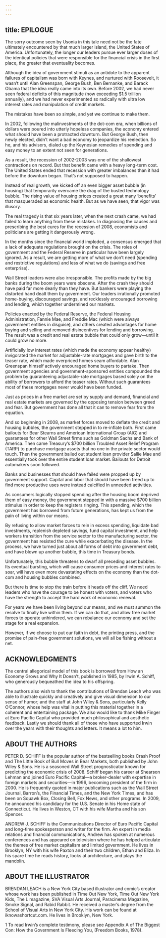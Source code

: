 ```yaml
---
---
---
```

title: EPILOGUE
---





The sorry outcome seen by Usonia in this tale need not be the fate ultimately encountered by that much larger island, the United States of America. Unfortunately, the longer our leaders pursue ever larger doses of the identical policies that were responsible for the financial crisis in the first place, the greater that eventuality becomes.

Although the idea of government stimuli as an antidote to the apparent failures of capitalism was born with Keynes, and nurtured with Roosevelt, it wasn’t until Alan Greenspan, George Bush, Ben Bernanke, and Barack Obama that the idea really came into its own. Before 2002, we had never seen federal deficits of this magnitude (now exceeding $1.5 trillion annually), and we had never experimented so radically with ultra low interest rates and manipulation of credit markets.

The mistakes have been so simple, and yet we continue to make them.

In 2002, following the malinvestments of the dot-com era, when billions of dollars were poured into utterly hopeless companies, the economy entered what should have been a protracted downturn. But George Bush, then newly elected, didn’t want a bad economy to jeopardize his reelection. So he, and his advisors, dialed up the Keynesian remedies of spending and easy money to an extent not seen for generations.

As a result, the recession of 2002-2003 was one of the shallowest contractions on record. But that benefit came with a heavy long-term cost. The United States ended that recession with greater imbalances than it had before the downturn began. That’s not supposed to happen.

Instead of real growth, we kicked off an even bigger asset bubble (in housing) that temporarily overcame the drag of the busted technology bubble. The rising value of housing prices created a great many ‘benefits’ that masqueraded as economic health. But as we have seen, that vigor was illusory.

The real tragedy is that six years later, when the next crash came, we had failed to learn anything from these mistakes. In diagnosing the causes and prescribing the best cures for the recession of 2008, economists and politicians are getting it dangerously wrong.

In the months since the financial world imploded, a consensus emerged that a lack of adequate regulations brought on the crisis. The roles of government and the Federal Reserve in particular have been largely ignored. As a result, we are getting more of what we don’t need (spending and restrictive regulations) and less of what we do (savings and free enterprise).

Wall Street leaders were also irresponsible. The profits made by the big banks during the boom years were obscene. After the crash they should have paid far more dearly than they have. But bankers were playing the distorted hand dealt them by government. Our leaders irrationally promoted home-buying, discouraged savings, and recklessly encouraged borrowing and lending, which together undermined our markets.

Policies enacted by the Federal Reserve, the Federal Housing Administration, Fannie Mae, and Freddie Mac (which were always government entities in disguise), and others created advantages for home buying and selling and removed disincentives for lending and borrowing. The result was a credit and real estate bubble that could only grow—until it could grow no more.

Artificially low interest rates (which made the economy appear healthy) invigorated the market for adjustable-rate mortgages and gave birth to the teaser rate, which made overpriced homes seam affordable. Alan Greenspan himself actively encouraged home buyers to partake. Then government agencies and government-sponsored entities compounded the problem by guaranteeing adjustable-rate mortgages based solely on the ability of borrowers to afford the teaser rates. Without such guarantees most of these mortgages never would have been funded.

Just as prices in a free market are set by supply and demand, financial and real estate markets are governed by the opposing tension between greed and fear. But government has done all that it can to remove fear from the equation.

And so beginning in 2008, as market forces moved to deflate the credit and housing bubbles, the government stepped in to re-inflate both. First came bailouts for Bear Stearns and American International Group (AIG) and guarantees for other Wall Street firms such as Goldman Sachs and Bank of America. Then came Treasury’s $700 billion Troubled Asset Relief Program (TARP) to purchase mortgage assets that no one in the private sector would touch. Then the government bailed out student loan provider Sallie Mae and essentially took over the entire student loan market. Bailouts for Detroit automakers soon followed.

Banks and businesses that should have failed were propped up by government support. Capital and labor that should have been freed up to find more productive uses were instead calcified in unneeded activities.

As consumers logically stopped spending after the housing boom deprived them of easy money, the government stepped in with a massive $700 billion stimulus in order to keep the registers ringing. This spending, which the government has borrowed from future generations, has kept us from the pain of living within our means.

By refusing to allow market forces to rein in excess spending, liquidate bad investments, replenish depleted savings, fund capital investment, and help workers transition from the service sector to the manufacturing sector, the government has resisted the cure while exacerbating the disease. In the process, we have turned just about all forms of debt into government debt, and have blown up another bubble, this time in Treasury bonds.

Unfortunately, this bubble threatens to dwarf all preceding asset bubbles. Its eventual bursting, which will cause consumer prices and interest rates to soar, will have even more devastating effects on the economy than the dot-com and housing bubbles combined.

But there is time to stop the train before it heads off the cliff. We need leaders who have the courage to be honest with voters, and voters who have the strength to accept the hard work of economic renewal.

For years we have been living beyond our means, and we must summon the resolve to finally live within them. If we can do that, and allow free market forces to operate unhindered, we can rebalance our economy and set the stage for a real expansion.

However, if we choose to put our faith in debt, the printing press, and the promise of pain-free government solutions, we will all be fishing without a net.

## ACKNOWLEDGMENTS

The central allegorical model of this book is borrowed from How an Economy Grows and Why It Doesn’t, published in 1985, by Irwin A. Schiff, who generously bequeathed the idea to his offspring.

The authors also wish to thank the contributions of Brendan Leach who was able to illustrate quickly and creatively and give visual dimension to our sense of humor; and the staff at John Wiley & Sons, particularly Kelly O’Connor, whose help was vital in putting this material together in a coherent and entertaining package. We also would like to thank Mike Finger at Euro Pacific Capital who provided much philosophical and aesthetic feedback. Lastly we should thank all of those who have supported Irwin over the years with their thoughts and letters. It means a lot to him.

## ABOUT THE AUTHORS

PETER D. SCHIFF is the popular author of the bestselling books Crash Proof and The Little Book of Bull Moves in Bear Markets, both published by John Wiley & Sons. He is a seasoned Wall Street prognosticator known for predicting the economic crisis of 2008. Schiff began his career at Shearson Lehman and joined Euro Pacific Capital—a broker-dealer with expertise in foreign markets and securities—in 1996, becoming president of the firm in 2000. He is frequently quoted in major publications such as the Wall Street Journal, Barron’s, the Financial Times, and the New York Times, and has been on Squawk Box, Closing Bell, Fox News, and other programs. In 2009, he announced his candidacy for the U.S. Senate in his Home state of Connecticut. He lives in Weston, CT with his wife Martha and his son Spencer. 

ANDREW J. SCHIFF is the Communications Director of Euro Pacific Capital and long-time spokesperson and writer for the firm. An expert in media relations and financial communications, Andrew has spoken at numerous conferences and has appeared on television where he has helped articulate the themes of free market capitalism and limited government. He lives in Brooklyn, NY with his wife Paxton and their two children, Ethan and Eliza. In his spare time he reads history, looks at architecture, and plays the mandolin.

## ABOUT THE ILLUSTRATOR

BRENDAN LEACH is a New York City based illustrator and comic’s creator whose work has been published in Time Out New York, Time Out New York Kids, The L magazine, SVA Visual Arts Journal, Paracinema Magazine, Smoke Signal, and Rabid Rabbit. He received a master’s degree from the School of Visual Arts in New York City. His work can be found at iknowashortcut.com. He lives in Brooklyn, New York.

1 To read Irwin’s complete testimony, please see Appendix A of The Biggest Con: How the Government Is Fleecing You, (Freedom Books, 1978).

